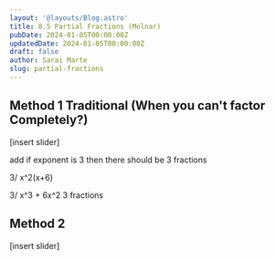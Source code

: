 ```yaml
---
layout: '@layouts/Blog.astro'
title: 8.5 Partial Fractions (Molnar)
pubDate: 2024-01-05T00:00:00Z 
updatedDate: 2024-01-05T00:00:00Z 
draft: false
author: Sarai Marte
slug: partial-fractions
---
```


## Method 1 Traditional (When you can't factor Completely?)

[insert slider]

add if exponent is 3 then there should be 3 fractions 


3/ x^2(x+6) 


3/ x^3 + 6x^2 3 fractions

## Method 2

[insert slider]
